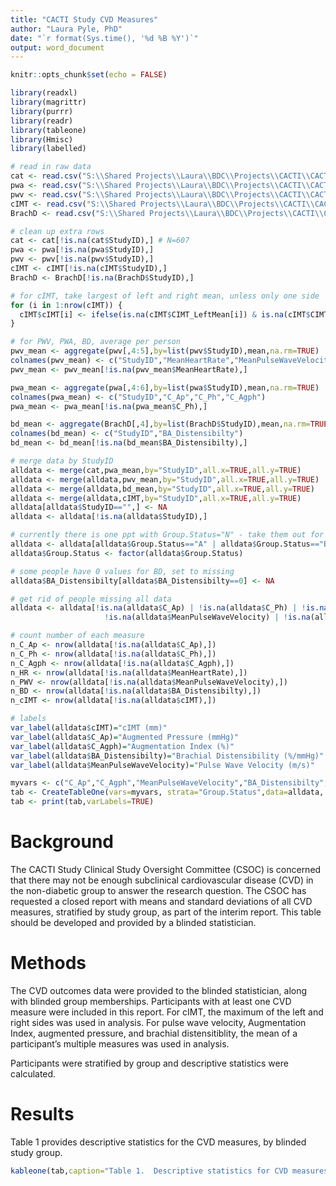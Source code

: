 ```yaml
---
title: "CACTI Study CVD Measures"
author: "Laura Pyle, PhD"
date: "`r format(Sys.time(), '%d %B %Y')`"
output: word_document
---
```


```r
knitr::opts_chunk$set(echo = FALSE)

library(readxl)
library(magrittr)
library(purrr)
library(readr)
library(tableone)
library(Hmisc)
library(labelled)

# read in raw data
cat <- read.csv("S:\\Shared Projects\\Laura\\BDC\\Projects\\CACTI\\CACTI oral microbiome\\Blinded CSOC report\\Data\\Blinded category.csv")
pwa <- read.csv("S:\\Shared Projects\\Laura\\BDC\\Projects\\CACTI\\CACTI oral microbiome\\Blinded CSOC report\\Data\\PWA.csv")
pwv <- read.csv("S:\\Shared Projects\\Laura\\BDC\\Projects\\CACTI\\CACTI oral microbiome\\Blinded CSOC report\\Data\\PWV.csv")
cIMT <- read.csv("S:\\Shared Projects\\Laura\\BDC\\Projects\\CACTI\\CACTI oral microbiome\\Blinded CSOC report\\Data\\cIMT.csv")
BrachD <- read.csv("S:\\Shared Projects\\Laura\\BDC\\Projects\\CACTI\\CACTI oral microbiome\\Blinded CSOC report\\Data\\BrachD.csv")

# clean up extra rows
cat <- cat[!is.na(cat$StudyID),] # N=607
pwa <- pwa[!is.na(pwa$StudyID),]
pwv <- pwv[!is.na(pwv$StudyID),]
cIMT <- cIMT[!is.na(cIMT$StudyID),]
BrachD <- BrachD[!is.na(BrachD$StudyID),]

# for cIMT, take largest of left and right mean, unless only one side
for (i in 1:nrow(cIMT)) {
  cIMT$cIMT[i] <- ifelse(is.na(cIMT$CIMT_LeftMean[i]) & is.na(cIMT$CIMT_RightMean[i]),NA,max(cIMT$CIMT_LeftMean[i],cIMT$CIMT_RightMean[i],na.rm = TRUE))
}

# for PWV, PWA, BD, average per person
pwv_mean <- aggregate(pwv[,4:5],by=list(pwv$StudyID),mean,na.rm=TRUE)
colnames(pwv_mean) <- c("StudyID","MeanHeartRate","MeanPulseWaveVelocity")
pwv_mean <- pwv_mean[!is.na(pwv_mean$MeanHeartRate),]

pwa_mean <- aggregate(pwa[,4:6],by=list(pwa$StudyID),mean,na.rm=TRUE)
colnames(pwa_mean) <- c("StudyID","C_Ap","C_Ph","C_Agph")
pwa_mean <- pwa_mean[!is.na(pwa_mean$C_Ph),]

bd_mean <- aggregate(BrachD[,4],by=list(BrachD$StudyID),mean,na.rm=TRUE)
colnames(bd_mean) <- c("StudyID","BA_Distensibilty")
bd_mean <- bd_mean[!is.na(bd_mean$BA_Distensibilty),]

# merge data by StudyID
alldata <- merge(cat,pwa_mean,by="StudyID",all.x=TRUE,all.y=TRUE)
alldata <- merge(alldata,pwv_mean,by="StudyID",all.x=TRUE,all.y=TRUE)
alldata <- merge(alldata,bd_mean,by="StudyID",all.x=TRUE,all.y=TRUE)
alldata <- merge(alldata,cIMT,by="StudyID",all.x=TRUE,all.y=TRUE)
alldata[alldata$StudyID=="",] <- NA
alldata <- alldata[!is.na(alldata$StudyID),]

# currently there is one ppt with Group.Status="N" - take them out for now
alldata <- alldata[alldata$Group.Status=="A" | alldata$Group.Status=="B",]
alldata$Group.Status <- factor(alldata$Group.Status)

# some people have 0 values for BD, set to missing
alldata$BA_Distensibilty[alldata$BA_Distensibilty==0] <- NA

# get rid of people missing all data 
alldata <- alldata[!is.na(alldata$C_Ap) | !is.na(alldata$C_Ph) | !is.na(alldata$C_Agph) | !is.na(alldata$MeanHeartRate) |
                     !is.na(alldata$MeanPulseWaveVelocity) | !is.na(alldata$BA_Distensibilty) | !is.na(alldata$cIMT),]

# count number of each measure
n_C_Ap <- nrow(alldata[!is.na(alldata$C_Ap),])
n_C_Ph <- nrow(alldata[!is.na(alldata$C_Ph),])
n_C_Agph <- nrow(alldata[!is.na(alldata$C_Agph),])
n_HR <- nrow(alldata[!is.na(alldata$MeanHeartRate),])
n_PWV <- nrow(alldata[!is.na(alldata$MeanPulseWaveVelocity),])
n_BD <- nrow(alldata[!is.na(alldata$BA_Distensibilty),])
n_cIMT <- nrow(alldata[!is.na(alldata$cIMT),])

# labels
var_label(alldata$cIMT)="cIMT (mm)"
var_label(alldata$C_Ap)="Augmented Pressure (mmHg)"
var_label(alldata$C_Agph)="Augmentation Index (%)"
var_label(alldata$BA_Distensibilty)="Brachial Distensibility (%/mmHg)"
var_label(alldata$MeanPulseWaveVelocity)="Pulse Wave Velocity (m/s)"

myvars <- c("C_Ap","C_Agph","MeanPulseWaveVelocity","BA_Distensibilty","cIMT")
tab <- CreateTableOne(vars=myvars, strata="Group.Status",data=alldata, test=FALSE)
tab <- print(tab,varLabels=TRUE)

```

# Background

The CACTI Study Clinical Study Oversight Committee (CSOC) is concerned that there may not be enough subclinical cardiovascular disease (CVD) in the non-diabetic group to answer the research question.  The CSOC has requested a closed report with means and standard deviations of all CVD measures, stratified by study group, as part of the interim report.  This table should be developed and provided by a blinded statistician.

# Methods

The CVD outcomes data were provided to the blinded statistician, along with blinded group memberships.  Participants with at least one CVD measure were included in this report.  For cIMT, the maximum of the left and right sides was used in analysis.  For pulse wave velocity, Augmentation Index, augmented pressure, and brachial distensitiblity, the mean of a participant's multiple measures was used in analysis.

Participants were stratified by group and descriptive statistics were calculated.

# Results

Table 1 provides descriptive statistics for the CVD measures, by blinded study group.

```r
kableone(tab,caption="Table 1.  Descriptive statistics for CVD measures, by blinded study group.")
```
